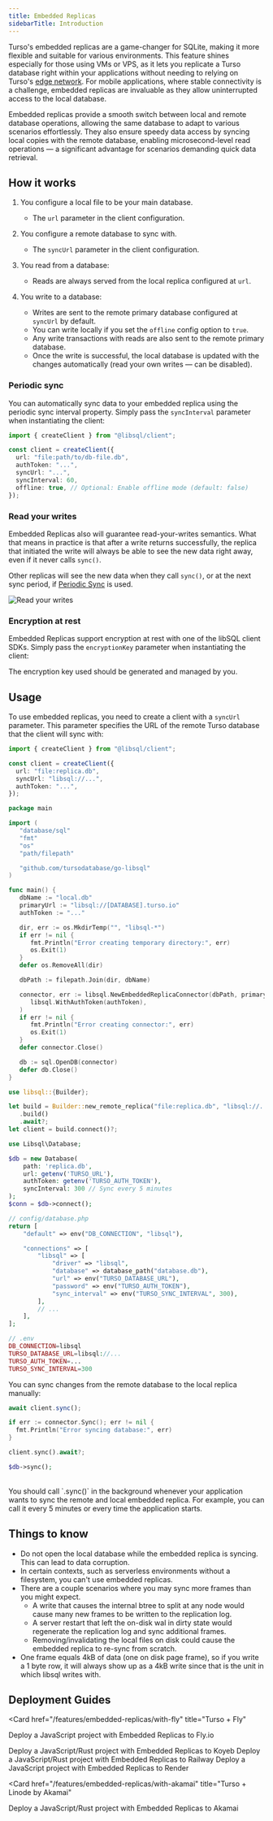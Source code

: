 ```yaml
---
title: Embedded Replicas
sidebarTitle: Introduction
---
```


Turso's embedded replicas are a game-changer for SQLite, making it more flexible and suitable for various environments. This feature shines especially for those using VMs or VPS, as it lets you replicate a Turso database right within your applications without needing to relying on Turso's [edge network](/features/data-edge). For mobile applications, where stable connectivity is a challenge, embedded replicas are invaluable as they allow uninterrupted access to the local database.

Embedded replicas provide a smooth switch between local and remote database operations, allowing the same database to adapt to various scenarios effortlessly. They also ensure speedy data access by syncing local copies with the remote database, enabling microsecond-level read operations &mdash; a significant advantage for scenarios demanding quick data retrieval.

## How it works

1. You configure a local file to be your main database.

   - The `url` parameter in the client configuration.

2. You configure a remote database to sync with.

   - The `syncUrl` parameter in the client configuration.

3. You read from a database:

   - Reads are always served from the local replica configured at `url`.

4. You write to a database:

   - Writes are sent to the remote primary database configured at `syncUrl` by default.
   - You can write locally if you set the `offline` config option to `true`.
   - Any write transactions with reads are also sent to the remote primary database.
   - Once the write is successful, the local database is updated with the changes automatically (read your own writes &mdash; can be disabled).

### Periodic sync

You can automatically sync data to your embedded replica using the periodic sync interval property. Simply pass the `syncInterval` parameter when instantiating the client:

```ts
import { createClient } from "@libsql/client";

const client = createClient({
  url: "file:path/to/db-file.db",
  authToken: "...",
  syncUrl: "...",
  syncInterval: 60,
  offline: true, // Optional: Enable offline mode (default: false)
});
```

### Read your writes

Embedded Replicas also will guarantee read-your-writes semantics. What that means in practice is that after a write returns successfully, the replica that initiated the write will always be able to see the new data right away, even if it never calls `sync()`.

Other replicas will see the new data when they call `sync()`, or at the next sync period, if [Periodic Sync](#periodic-sync) is used.

![Read your writes](/features/embedded-replicas/read-your-writes.png)

### Encryption at rest

Embedded Replicas support encryption at rest with one of the libSQL client SDKs. Simply pass the `encryptionKey` parameter when instantiating the client:

<CodeGroup>

<Snippet file="encryption-at-rest-typescript.mdx" />
<Snippet file="encryption-at-rest-golang.mdx" />
<Snippet file="encryption-at-rest-rust.mdx" />
<Snippet file="encryption-at-rest-python.mdx" />
<Snippet file="encryption-at-rest-flutter.mdx" />

</CodeGroup>

<Note>The encryption key used should be generated and managed by you.</Note>

## Usage

To use embedded replicas, you need to create a client with a `syncUrl` parameter. This parameter specifies the URL of the remote Turso database that the client will sync with:

<CodeGroup>

```ts TypeScript
import { createClient } from "@libsql/client";

const client = createClient({
  url: "file:replica.db",
  syncUrl: "libsql://...",
  authToken: "...",
});
```

```go Go
package main

import (
   "database/sql"
   "fmt"
   "os"
   "path/filepath"

   "github.com/tursodatabase/go-libsql"
)

func main() {
   dbName := "local.db"
   primaryUrl := "libsql://[DATABASE].turso.io"
   authToken := "..."

   dir, err := os.MkdirTemp("", "libsql-*")
   if err != nil {
      fmt.Println("Error creating temporary directory:", err)
      os.Exit(1)
   }
   defer os.RemoveAll(dir)

   dbPath := filepath.Join(dir, dbName)

   connector, err := libsql.NewEmbeddedReplicaConnector(dbPath, primaryUrl,
      libsql.WithAuthToken(authToken),
   )
   if err != nil {
      fmt.Println("Error creating connector:", err)
      os.Exit(1)
   }
   defer connector.Close()

   db := sql.OpenDB(connector)
   defer db.Close()
}
```

```rust Rust
use libsql::{Builder};

let build = Builder::new_remote_replica("file:replica.db", "libsql://...", "...")
   .build()
   .await?;
let client = build.connect()?;
```

```php PHP
use Libsql\Database;

$db = new Database(
    path: 'replica.db',
    url: getenv('TURSO_URL'),
    authToken: getenv('TURSO_AUTH_TOKEN'),
    syncInterval: 300 // Sync every 5 minutes
);
$conn = $db->connect();
```

```php Laravel
// config/database.php
return [
    "default" => env("DB_CONNECTION", "libsql"),

    "connections" => [
        "libsql" => [
            "driver" => "libsql",
            "database" => database_path("database.db"),
            "url" => env("TURSO_DATABASE_URL"),
            "password" => env("TURSO_AUTH_TOKEN"),
            "sync_interval" => env("TURSO_SYNC_INTERVAL", 300),
        ],
        // ...
    ],
];

// .env
DB_CONNECTION=libsql
TURSO_DATABASE_URL=libsql://...
TURSO_AUTH_TOKEN=...
TURSO_SYNC_INTERVAL=300
```

</CodeGroup>

You can sync changes from the remote database to the local replica manually:

<CodeGroup>

```ts TypeScript
await client.sync();
```

```go Go
if err := connector.Sync(); err != nil {
  fmt.Println("Error syncing database:", err)
}
```

```rust Rust
client.sync().await?;
```

```php PHP
$db->sync();
```

</CodeGroup>

<br />

<Note>
You should call `.sync()` in the background whenever your application wants to sync the remote and local embedded replica. For example, you can call it every 5 minutes or every time the application starts.

</Note>

## Things to know

- Do not open the local database while the embedded replica is syncing. This can lead to data corruption.
- In certain contexts, such as serverless environments without a filesystem, you can't use embedded replicas.
- There are a couple scenarios where you may sync more frames than you might
  expect.
  - A write that causes the internal btree to split at any node would cause many
    new frames to be written to the replication log.
  - A server restart that left the on-disk wal in dirty state would regenerate
    the replication log and sync additional frames.
  - Removing/invalidating the local files on disk could cause the embedded
    replica to re-sync from scratch.
- One frame equals 4kB of data (one on disk page frame), so if you write a 1
  byte row, it will always show up as a 4kB write since that is the unit in
  which libsql writes with.

## Deployment Guides

<CardGroup cols={2}>

<Card
   href="/features/embedded-replicas/with-fly"
   title="Turso + Fly"
>

Deploy a JavaScript project with Embedded Replicas to Fly.io

</Card>

<Card href="/features/embedded-replicas/with-koyeb" title="Turso + Koyeb">
  Deploy a JavaScript/Rust project with Embedded Replicas to Koyeb
</Card>

<Card href="/features/embedded-replicas/with-railway" title="Turso + Railway">
  Deploy a JavaScript/Rust project with Embedded Replicas to Railway
</Card>

<Card href="/features/embedded-replicas/with-render" title="Turso + Render">
  Deploy a JavaScript project with Embedded Replicas to Render
</Card>

<Card
  href="/features/embedded-replicas/with-akamai"
  title="Turso + Linode by Akamai"
>
  Deploy a JavaScript/Rust project with Embedded Replicas to Akamai
</Card>

</CardGroup>
